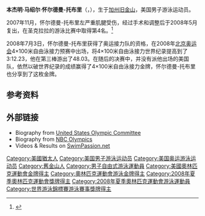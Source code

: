 {{MedalTableTop}}
{{MedalCountry | {{USA}} }}
{{MedalSport | 男子[[游泳|游泳]]}}
{{MedalCompetition|[[奧林匹克運動會|奧林匹克運動會]]}}
{{MedalGold|[[2008年夏季奧林匹克運動會|2008年北京]]|[[2008年夏季奧林匹克運動會游泳比賽|4x100米自由泳接力]]}}
{{MedalCompetition|[[世界游泳錦標賽|世界錦標賽]]}}
{{MedalGold| [[2005年世界游泳錦標賽|2005年蒙特利爾]] | 4x100米自由泳接力}}
{{MedalGold| [[2007年世界游泳錦標賽|2007年墨爾本]] | 4x100米自由泳接力}}
{{MedalGold| [[2007年世界游泳錦標賽|2007年墨爾本]] | 50米自由泳}}
{{MedalBottom}}

'''本杰明·马绍尔·怀尔德曼-托布里'''（{{lang-en|'''Benjamin Marshall Wildman-Tobriner'''}}，{{bd|1984年|9月21日||}}），生于[[加州|加州]][[旧金山|旧金山]]，美国男子游泳运动员。

2007年11月，怀尔德曼-托布里左严重肌腱受伤，经过手术和调整后于2008年5月复出，在圣克拉拉的游泳比赛中取得第4名。<ref>{{citation|last=Eule |first=Brian |title=Ben Wildman-Tobriner |newspaper=Stanford Magazine |date=July/August 2008 |pages=46-47 |volume=37 |number=4 |url=http://www.stanfordalumni.org/news/magazine/2008/julaug/features/wildman.html |deadurl=yes |archiveurl=https://web.archive.org/web/20080919160818/http://www.stanfordalumni.org/news/magazine/2008/julaug/features/wildman.html |archivedate=2008-09-19 }}</ref>

2008年7月3日，怀尔德曼-托布里获得了奥运接力队的资格，在2008年[[2008年夏季奥林匹克运动会|北京奥运会]]4×100米自由泳接力预赛中出场，将4×100米自由泳接力世界纪录提高到了3:12.23，他在第三棒游出了48.03。在随后的决赛中，并没有派他出场的美国队，依然以破世界纪录的成绩赢得了4×100米自由泳接力金牌，怀尔德曼-托布里也分享到了这枚金牌。

==参考资料==
{{Reflist}}

== 外部链接 ==
* Biography from [http://swimming.teamusa.org/athlete/athlete/924 United States Olympic Committee] {{Wayback|url=http://swimming.teamusa.org/athlete/athlete/924 |date=20080813080531 }}
* Biography from [http://www.nbcolympics.com/athletes/athlete=515/bio/index.html NBC Olympics] {{Wayback|url=http://www.nbcolympics.com/athletes/athlete=515/bio/index.html |date=20080808122840 }}
* Videos & Results on [https://web.archive.org/web/20080818214100/http://www.swimpassion.net/Athletes/benjaminwildman-tobriner.html SwimPassion.net]

{{奥林匹克运动会游泳比赛男子4×100米自由泳接力冠军}}
{{世界游泳錦標賽男子50公尺自由式金牌}}

{{Authority control}}
{{DEFAULTSORT:Wildman-Tobriner, Benjamin}}
[[Category:美國猶太人|Category:美國猶太人]]
[[Category:美国男子游泳运动员|Category:美国男子游泳运动员]]
[[Category:美国奥运游泳运动员|Category:美国奥运游泳运动员]]
[[Category:舊金山人|Category:舊金山人]]
[[Category:男子自由式游泳運動員|Category:男子自由式游泳運動員]]
[[Category:美國奧林匹克運動會金牌得主|Category:美國奧林匹克運動會金牌得主]]
[[Category:奧林匹克運動會游泳金牌得主|Category:奧林匹克運動會游泳金牌得主]]
[[Category:2008年夏季奧林匹克運動會獎牌得主|Category:2008年夏季奧林匹克運動會獎牌得主]]
[[Category:2008年夏季奧林匹克運動會游泳運動員|Category:2008年夏季奧林匹克運動會游泳運動員]]
[[Category:世界游泳錦標賽游泳賽事獎牌得主|Category:世界游泳錦標賽游泳賽事獎牌得主]]